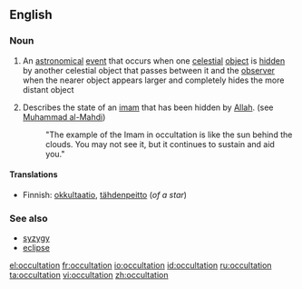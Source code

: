 ==English==
===Noun===
{{en-noun}}
# {{astronomy}} An [[astronomical]] [[event]] that occurs when one [[celestial]] [[object]] is [[hidden]] by another celestial object that passes between it and the [[observer]] when the nearer object appears larger and completely hides the more distant object
# {{religion}} Describes the state of an [[imam]] that has been hidden by [[Allah]]. (see [[wikipedia:Muhammad al-Mahdi|Muhammad al-Mahdi]])
#:"The example of the Imam in occultation is like the sun behind the clouds. You may not see it, but it continues to sustain and aid you."

====Translations====
{{trans-top|An astronomical event}}
*Finnish: [[okkultaatio]], [[tähdenpeitto]] (''of a star'')
{{trans-mid}}
{{trans-bottom}}

===See also===
*[[syzygy]]
*[[eclipse]]

[[el:occultation]]
[[fr:occultation]]
[[io:occultation]]
[[id:occultation]]
[[ru:occultation]]
[[ta:occultation]]
[[vi:occultation]]
[[zh:occultation]]